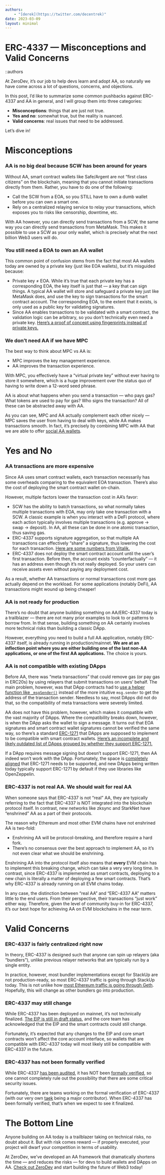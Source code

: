 ```yaml
---
authors:
    - "[derek](https://twitter.com/decentrek)"
date: 2023-03-09
layout: minimal
---
```


# ERC-4337 — Misconceptions and Valid Concerns

::authors

At ZeroDev, it’s our job to help devs learn and adopt AA, so naturally we have come across a lot of questions, concerns, and objections.

In this post, I’d like to summarize some common pushbacks against ERC-4337 and AA in general, and I will group them into three categories:

- **Misconceptions**: things that are just not true.
- **Yes and no**: somewhat true, but the reality is nuanced.
- **Valid concerns**: real issues that need to be addressed.

Let’s dive in!

# Misconceptions

### AA is no big deal because SCW has been around for years

Without AA, smart contract wallets like Safe/Argent are not “first class citizens” on the blockchain, meaning that you cannot initiate transactions directly from them.  Rather, you have to do one of the following:

- Call the SCW from a EOA, so you STILL have to own a dumb wallet before you can own a smart one.
- Rely on a centralized relaying service to relay your transactions, which exposes you to risks like censorship, downtime, etc.

With AA however, you can directly send transactions from a SCW, the same way you can directly send transactions from MetaMask.  This makes it possible to use a SCW as your only wallet, which is precisely what the next billion Web3 users will do.

### You still need a EOA to own an AA wallet

This common point of confusion stems from the fact that most AA wallets today are owned by a private key (just like EOA wallets), but it’s misguided because:

- Private key ≠ EOA.  While it’s true that each private key has a corresponding EOA, the key itself is just that — a key that can sign things.  A typical AA wallet will store and safeguard a private key just like MetaMask does, and use the key to sign transactions for the smart contract account.  The corresponding EOA, to the extent that it exists, is only used as a public key for validating signatures.
- Since AA enables transactions to be validated with a smart contract, the validation logic can be arbitrary, so you don’t technically even need a private key.  [Here’s a proof of concept using fingerprints instead of private keys.](https://twitter.com/plusminushalf/status/1631821839466123272)

### We don’t need AA if we have MPC

The best way to think about MPC vs AA is:

- MPC improves the key management experience.
- AA improves the transaction experience.

With MPC, you effectively have a “virtual private key” without ever having to store it somewhere, which is a huge improvement over the status quo of having to write down a 12-word seed phrase.

AA is about what happens when you send a transaction — who pays gas?  What tokens are used to pay for gas?  Who signs the transaction?  All of these can be abstracted away with AA.

As you can see, MPC and AA actually complement each other nicely — MPC saves the user from having to deal with keys, while AA makes transactions smooth.  In fact, it’s precisely by combining MPC with AA that we are able to offer [social AA wallets](https://docs.zerodev.app/create-wallets/social/overview).

# Yes and No

### AA transactions are more expensive

Since AA uses smart contract wallets, each transaction necessarily has some overheads comparing to the equivalent EOA transaction.  There’s also the cost of deploying the smart contract wallet on-chain.

However, multiple factors lower the transaction cost in AA’s favor:

- SCW has the ability to batch transactions, so what normally takes multiple transactions with EOA, may only take one transaction with a SCW.  A classic example is when you interact with a DeFi protocol, where each action typically involves multiple transactions (e.g. approve → swap → deposit).  In AA, all these can be done in one atomic transaction, thus saving gas.
- ERC-4337 supports signature aggregation, so that multiple AA transactions can effectively “share” a signature, thus lowering the cost for each transaction.  [Here are some numbers from Vitalik.](https://twitter.com/VitalikButerin/status/1554983955182809088)
- ERC-4337 does not deploy the smart contract account until the user’s first transaction.  Before then, the account exists “counterfactually” — it has an address even though it’s not really deployed.  So your users can receive assets even without paying any deployment cost.

As a result, whether AA transactions or normal transactions cost more gas actually depend on the workload.  For some applications (notably DeFi), AA transactions might wound up being cheaper!

### AA is not ready for production

There’s no doubt that anyone building something on AA/ERC-4337 today is a trailblazer — there are not many prior examples to look to or patterns to borrow from.  In that sense, building something on AA certainly involves more technical risks than building a classic DApp.

However, everything you need to build a full AA application, notably ERC-4337 itself, is already running in production/mainnet.  **We are at an inflection point where you are either building one of the last non-AA applications, or one of the first AA applications.**  The choice is yours.

### AA is not compatible with existing DApps

Before AA, there was “meta transactions” that could remove gas (or pay gas in ERC20s) by using relayers that submit transactions on users’ behalf.  The main problem, however, was that DApp contracts had to [use a helper function like `_msgSender()`](https://docs.opengsn.org/#recipient-contract-sees-the-original-sender-and-executes-the-original-transaction) instead of the more intuitive `msg.sender` to get the address of the transaction sender.  Needless to say, most DApps did not do that, so the compatibility of meta transactions were severely limited.

AA does not have this problem, however, which makes it compatible with the vast majority of DApps.  Where the compatibility breaks down, however, is when the DApp asks the wallet to sign a message.  It turns out that EOA signatures and smart contract wallet signatures cannot be verified the same way, so there’s a standard [ERC-1271](https://eips.ethereum.org/EIPS/eip-1271) that DApps are supposed to implement to be compatible with smart contract wallets.  [Here’s an incomplete and likely outdated list of DApps grouped by whether they support ERC-1271.](https://eip1271.io/)

If a DApp requires message signing but doesn’t support ERC-1271, then AA indeed won’t work with the DApp.  Fortunately, the space is [completely aligned](https://twitter.com/VitalikButerin/status/1576267880542633984?lang=en) that ERC-1271 needs to be supported, and new DApps being written today typically support ERC-1271 by default if they use libraries like OpenZeppelin.

### ERC-4337 is not real AA.  We should wait for real AA

When someone says that ERC-4337 is not “real” AA, they are typically referring to the fact that ERC-4337 is NOT integrated into the blockchain protocol itself.  In contrast, new networks like zksync and StarkNet have “enshrined” AA as a part of their protocols.

The reason why Ethereum and most other EVM chains have not enshrined AA is two-fold:

- Enshrining AA will be protocol-breaking, and therefore require a hard fork.
- There’s no consensus over the best approach to implement AA, so it’s not even clear what we should be enshrining.

Enshrining AA into the protocol itself also means that **every** EVM chain has to implement this breaking change, which can take a very very long time.  In contrast, since ERC-4337 is implemented as smart contracts, deploying to a new chain is literally a matter of deploying a few smart contracts.  That’s why ERC-4337 is already running on all EVM chains today.

In any case, the distinction between “real AA” and “ERC-4337 AA” matters little to the end users.  From their perspective, their transactions “just work” either way.   Therefore, given the level of community buy-in for ERC-4337, it’s our best hope for achieving AA on EVM blockchains in the near term.

# Valid Concerns

### ERC-4337 is fairly centralized right now

In theory, ERC-4337 is designed such that anyone can spin up relayers (aka “bundlers”), unlike previous relayer networks that are typically run by a single entity.

In practice, however, most bundler implementations except for StackUp are not production-ready, so most ERC-4337 traffic is going through StackUp today.  This is not unlike how [most Ethereum traffic is going through Geth](https://clientdiversity.org/).  Hopefully, this will change as other bundlers go into production.

### ERC-4337 may still change

While ERC-4337 has been deployed on mainnet, it’s not technically finalized.  [The EIP is still in draft status](https://eips.ethereum.org/EIPS/eip-4337), and the core team has acknowledged that the EIP and the smart contracts could still change.

Fortunately, it’s expected that any changes to the EIP and core smart contracts won’t affect the core account interface, so wallets that are compatible with ERC-4337 today will most likely still be compatible with ERC-4337 in the future.

### ERC-4337 has not been formally verified

While ERC-4337 [has been audited](https://blog.openzeppelin.com/eip-4337-ethereum-account-abstraction-incremental-audit/), it has NOT been [formally verified](https://ethereum.org/en/developers/docs/smart-contracts/formal-verification/), so one cannot completely rule out the possibility that there are some critical security issues.

Fortunately, there are teams working on the formal verification of ERC-4337 (with our very own [taek](https://twitter.com/leekt216) being a major contributor).  When ERC-4337 has been formally verified, that’s when we expect to see it finalized.

# The Bottom Line

Anyone building on AA today is a trailblazer taking on technical risks, no doubt about it.  But with risk comes reward — if properly executed, your project will dwarf your competition in terms of usability.

At ZeroDev, we’ve developed an AA framework that dramatically shortens the time — and reduces the risks — for devs to build wallets and DApps on AA.  [Check out ZeroDev](https://docs.zerodev.app/) and start building the future of Web3 today!
